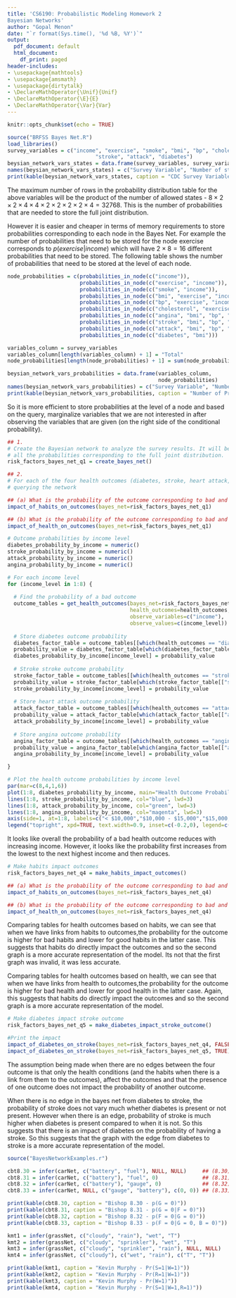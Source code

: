```yaml
---
title: 'CS6190: Probabilistic Modeling Homework 2
Bayesian Networks'
author: "Gopal Menon"
date: "`r format(Sys.time(), '%d %B, %Y')`"
output:
  pdf_document: default
  html_document:
    df_print: paged
header-includes:
- \usepackage{mathtools}
- \usepackage{amsmath}
- \usepackage{dirtytalk}
- \DeclareMathOperator{\Unif}{Unif}
- \DeclareMathOperator{\E}{E}
- \DeclareMathOperator{\Var}{Var}
---
```


```r
knitr::opts_chunk$set(echo = TRUE)
```

\hrule

\section*{Written Part}

\begin{enumerate}

\item The total probability of the network is given by

$$ 
\begin{aligned} 
p(Beysian\;Network)&=p(income)p(smoke|income)p(exercise|income)p(bmi|income,exercise)\\&\times p(blood\;pressure|exercise, income, smoking)p(cholesterol| exercise, income, smoking) \\ &\times p(diabetes | bmi)p(stroke | bmi, bp, cholesterol)p(attack | bmi, bp, cholesterol)\\ &\times p(angina | bmi, bp, cholesterol)
\end{aligned}
$$
The total probability distribution requires the product of $10$ random variables. If the probabilities are multiplied as shown above, the probability table will have $10$ variables. Number of allowed states for the random variables are:

\end{enumerate}

```r
source("BRFSS Bayes Net.R")
load_libraries()
survey_variables = c("income", "exercise", "smoke", "bmi", "bp", "cholesterol", "angina", 
                            "stroke", "attack", "diabetes")
beysian_network_vars_states = data.frame(survey_variables, survey_variables_states)
names(beysian_network_vars_states) = c("Survey Variable", "Number of states")
print(kable(beysian_network_vars_states, caption = "CDC Survey Variable states"))
```

The maximum number of rows in the probability distribution table for the above variables will be the product of the number of allowed states - $8\times2\times2\times4\times4\times2\times2\times2\times2\times4=32768$. This is the number of probabilities that are needed to store the full joint distribution.

However it is easier and cheaper in terms of memory requirements to store probabilities corresponding to each node in the Bayes Net. For example the number of probabilities that need to be stored for the node exercise corresponds to $p(exercise|income)$ which will have $2\times 8=16$ different probabilities that need to be stored. The following table shows the number of probabilities that need to be stored at the level of each node.

```r
node_probabilities = c(probabilities_in_node(c("income")), 
                       probabilities_in_node(c("exercise", "income")), 
                       probabilities_in_node(c("smoke", "income")), 
                       probabilities_in_node(c("bmi", "exercise", "income")), 
                       probabilities_in_node(c("bp", "exercise", "income", "smoke")), 
                       probabilities_in_node(c("cholesterol", "exercise", "income", "smoke")), 
                       probabilities_in_node(c("angina", "bmi", "bp", "cholesterol")), 
                       probabilities_in_node(c("stroke", "bmi", "bp", "cholesterol")), 
                       probabilities_in_node(c("attack", "bmi", "bp", "cholesterol")),
                       probabilities_in_node(c("diabetes", "bmi")))

variables_column = survey_variables
variables_column[length(variables_column) + 1] = "Total"
node_probabilities[length(node_probabilities) + 1] = sum(node_probabilities)

beysian_network_vars_probabilities = data.frame(variables_column, 
                                                node_probabilities)
names(beysian_network_vars_probabilities) = c("Survey Variable", "Number of Probabilities")
print(kable(beysian_network_vars_probabilities, caption = "Number of Probabilities to be stored at node level"))
```

So it is more efficient to store probabilities at the level of a node and based on the query, marginalize variables that we are not interested in after observing the variables that are given (on the right side of the conditional probability). 

\begin{enumerate}
  \item[2.] For each of the four health outcomes (diabetes, stroke, heart attack, angina) 
  \begin{enumerate}
    \item Probability of the outcome if I have bad habits (smoke and don’t exercise)? How about if I have good habits (don’t smoke and do exercise)?
  \end{enumerate}
\end{enumerate}

```r

## 1.
# Create the Bayesian network to analyze the survey results. It will be the product of 
# all the probabilities corresponding to the full joint distribution. 
risk_factors_bayes_net_q1 = create_bayes_net()

## 2.
# For each of the four health outcomes (diabetes, stroke, heart attack, angina), answer the following by 
# querying the network

## (a) What is the probability of the outcome corresponding to bad and good habits
impact_of_habits_on_outcomes(bayes_net=risk_factors_bayes_net_q1)
```

\begin{enumerate}

  \item[(b)] What is the probability of the outcome if I have poor health (high blood pressure, high cholesterol, and overweight)? What if I have good health (low blood pressure, low cholesterol, and normal weight)?

\end{enumerate}

```r

## (b) What is the probability of the outcome corresponding to bad and good health
impact_of_health_on_outcomes(bayes_net=risk_factors_bayes_net_q1)
```

\begin{enumerate}

  \item[3.] Evaluate the effect a person’s income has on their probability of having one of the four health outcomes (diabetes, stroke, heart attack, angina). For each of these four outcomes, plot their probability given income status (your horizontal axis should be $i = 1,2,\ldots,8$, and your vertical axis should be $P(y = 1|income = i)$, where $y$ is the outcome). What can you conclude?

\end{enumerate}

```r
# Outcome probabilities by income level
diabetes_probability_by_income = numeric()
stroke_probability_by_income = numeric()
attack_probability_by_income = numeric()
angina_probability_by_income = numeric()

# For each income level
for (income_level in 1:8) {
  
  # Find the probability of a bad outcome
  outcome_tables = get_health_outcomes(bayes_net=risk_factors_bayes_net_q1, 
                                       health_outcomes=health_outcomes, 
                                       observe_variables=c("income"), 
                                       observe_values=c(income_level))
  
  # Store diabetes outcome probability
  diabetes_factor_table = outcome_tables[[which(health_outcomes == "diabetes")]]
  probability_value = diabetes_factor_table[which(diabetes_factor_table[["diabetes"]] == diabetes_values[1]), 1]
  diabetes_probability_by_income[income_level] = probability_value
  
  # Stroke stroke outcome probability
  stroke_factor_table = outcome_tables[[which(health_outcomes == "stroke")]]
  probability_value = stroke_factor_table[which(stroke_factor_table[["stroke"]] == stroke_values[1]), 1]
  stroke_probability_by_income[income_level] = probability_value
  
  # Store heart attack outcome probability
  attack_factor_table = outcome_tables[[which(health_outcomes == "attack")]]
  probability_value = attack_factor_table[which(attack_factor_table[["attack"]] == attack_values[1]), 1]
  attack_probability_by_income[income_level] = probability_value
  
  # Store angina outcome probability
  angina_factor_table = outcome_tables[[which(health_outcomes == "angina")]]
  probability_value = angina_factor_table[which(angina_factor_table[["angina"]] == angina_values[1]), 1]
  angina_probability_by_income[income_level] = probability_value

}

# Plot the health outcome probabilities by income level
par(mar=c(8,4,1,6))
plot(1:8, diabetes_probability_by_income, main="Health Outcome Probability by Income Level", type='l', col="red", xlab="", ylab="Outcome Probability", xaxt="n", ylim=c(0.03,0.16), lwd=3)
lines(1:8, stroke_probability_by_income, col="blue", lwd=3)
lines(1:8, attack_probability_by_income, col="green", lwd=3)
lines(1:8, angina_probability_by_income, col="magenta", lwd=3)
axis(side=1, at=1:8, labels=c("< $10,000","$10,000 - $15,000","$15,000, - $20,000","$20,000 - $25,000","$25,000 - $35,000","$35,000 - $50,000","$50,000 - $75,000","> $75,000"), las=2)
legend("topright", xpd=TRUE, text.width=0.9, inset=c(-0.2,0), legend=c("diabetes", "angina", "attack", "stroke"), col = c("red", "magenta", "green", "blue"), lwd=3, bg="white")
```

It looks like overall the probability of a bad health outcome reduces with increasing income. However, it looks like the probability first increases from the lowest to the next highest income and then reduces.

\begin{enumerate}

  \item[4.] Notice there are no links in the graph between the habits (smoking and exercise) and the outcomes. What assumption is this making about the effects of smoking and exercise on health problems? Let’s test the validity of these assumptions. Create a second Bayesian network as above, but add edges from smoking to each of the four outcomes and edges from exercise to each of the four outcomes. Now redo the queries in Question 2. What was the effect, and do you think the assumptions of the first graph were valid or not?

I think the assumption made in the graph is that the habits (smoking and exercise) have an impact on the health (bmi, bp and cholesterol) of the person and thus indirectly impact the outcomes (diabetes, stroke, attack and angina).
\end{enumerate}

```r
# Make habits impact outcomes
risk_factors_bayes_net_q4 = make_habits_impact_outcomes()

## (a) What is the probability of the outcome corresponding to bad and good habits
impact_of_habits_on_outcomes(bayes_net=risk_factors_bayes_net_q4)

## (b) What is the probability of the outcome corresponding to bad and good health
impact_of_health_on_outcomes(bayes_net=risk_factors_bayes_net_q4)
```

Comparing tables for health outcomes based on habits, we can see that when we have links from habits to outcomes,the probability for the outcome is higher for bad habits and lower for good habits in the latter case. This suggests that habits do directly impact the outcomes and so the second graph is a more accurate representation of the model. Its not that the first graph was invalid, it was less accurate.

Comparing tables for health outcomes based on health, we can see that when we have links from health to outcomes,the probability for the outcome is higher for bad health and lower for good health in the latter case. Again, this suggests that habits do directly impact the outcomes and so the second graph is a more accurate representation of the model.

\begin{enumerate}

\item[5.] Also notice there are no edges between the four outcomes. What assumption is this making about the interactions between health problems? Make a third network, starting from the network in Question 4, but adding an edge from diabetes to stroke. For both networks, evaluate the following probabilities:

P(stroke = 1|diabetes = 1) and P(stroke = 1|diabetes = 3)

Again, what was the effect, and was the assumption about the interaction between diabetes
and stroke valid?

\end{enumerate}

```r
# Make diabetes impact stroke outcome
risk_factors_bayes_net_q5 = make_diabetes_impact_stroke_outcome()

#Print the impact
impact_of_diabetes_on_stroke(bayes_net=risk_factors_bayes_net_q4, FALSE) 
impact_of_diabetes_on_stroke(bayes_net=risk_factors_bayes_net_q5, TRUE) 
```

The assumption being made when there are no edges between the four outcome is that only the health conditions (and the habits when there is a link from them to the outcomes), affect the outcomes and that the presence of one outcome does not impact the probability of another outcome.

When there is no edge in the bayes net from diabetes to stroke, the probability of stroke does not vary much whether diabetes is present or not present. However when there is an edge, probability of stroke is much higher when diabetes is present compared to when it is not. So this suggests that there is an impact of diabetes on the probability of having a stroke. So this suggests that the graph with the edge from diabetes to stroke is a more accurate representation of the model.

\begin{enumerate}

\item[6.] Finally, make sure that your code runs correctly on all of the examples in BayesNetExamples.r. Your code will be graded for correctness on these also.

\end{enumerate}

```r
source("BayesNetworkExamples.r")

cbt8.30 = infer(carNet, c("battery", "fuel"), NULL, NULL)     ## (8.30)
cbt8.31 = infer(carNet, c("battery"), "fuel", 0)              ## (8.31)
cbt8.32 = infer(carNet, c("battery"), "gauge", 0)             ## (8.32)
cbt8.33 = infer(carNet, NULL, c("gauge", "battery"), c(0, 0)) ## (8.33)

print(kable(cbt8.30, caption = "Bishop 8.30 - p(G = 0)"))  
print(kable(cbt8.31, caption = "Bishop 8.31 - p(G = 0|F = 0)"))  
print(kable(cbt8.32, caption = "Bishop 8.32 - p(F = 0|G = 0)"))  
print(kable(cbt8.33, caption = "Bishop 8.33 - p(F = 0|G = 0, B = 0)"))  

kmt1 = infer(grassNet, c("cloudy", "rain"), "wet", "T")                                      ## Pr(S|W=1)
kmt2 = infer(grassNet, c("cloudy", "sprinkler"), "wet", "T")                                 ## Pr(R|W=1)
kmt3 = infer(grassNet, c("cloudy", "sprinkler", "rain"), NULL, NULL)                         ## Pr(W)
kmt4 = infer(grassNet, c("cloudy"), c("wet", "rain"), c("T", "T"))                           ## Pr(S|W=1,R=1)

print(kable(kmt1, caption = "Kevin Murphy - Pr(S=1|W=1)"))  
print(kable(kmt2, caption = "Kevin Murphy - Pr(R=1|W=1)"))  
print(kable(kmt3, caption = "Kevin Murphy - Pr(W=1)"))  
print(kable(kmt4, caption = "Kevin Murphy - Pr(S=1|W=1,R=1)"))  
```
